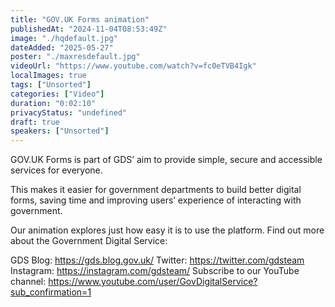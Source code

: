 ```yaml
---
title: "GOV.UK Forms animation"
publishedAt: "2024-11-04T08:53:49Z"
image: "./hqdefault.jpg"
dateAdded: "2025-05-27"
poster: "./maxresdefault.jpg"
videoUrl: "https://www.youtube.com/watch?v=fc0eTVB4Igk"
localImages: true
tags: ["Unsorted"]
categories: ["Video"]
duration: "0:02:10"
privacyStatus: "undefined"
draft: true
speakers: ["Unsorted"]
---
```

GOV.UK Forms is part of GDS’ aim to provide simple, secure and accessible services for everyone.

This makes it easier for government departments to build better digital forms, saving time and improving users’ experience of interacting with government.

Our animation explores just how easy it is to use the platform.
Find out more about the Government Digital Service:

GDS Blog: https://gds.blog.gov.uk/
Twitter: https://twitter.com/gdsteam 
Instagram: https://instagram.com/gdsteam/ 
Subscribe to our YouTube channel: 
https://www.youtube.com/user/GovDigitalService?sub_confirmation=1
